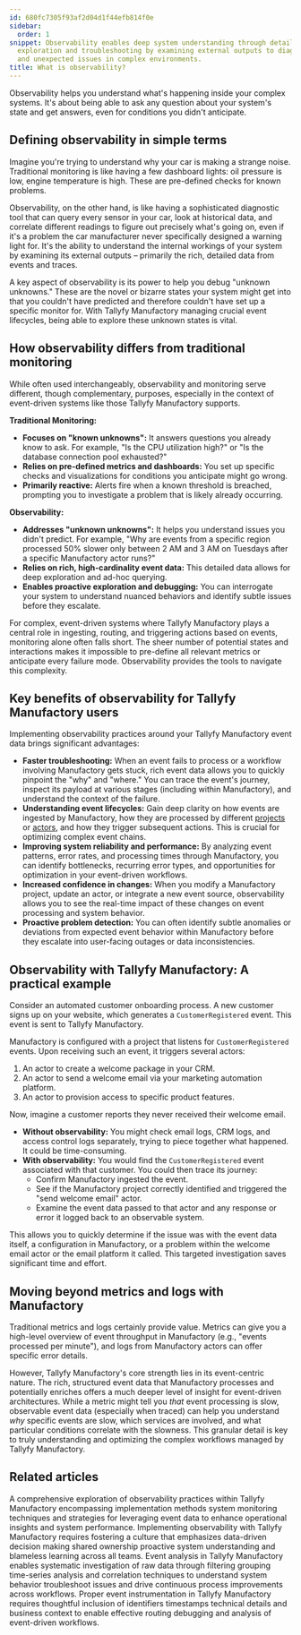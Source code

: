 ```yaml
---
id: 680fc7305f93af2d04d1f44efb814f0e
sidebar:
  order: 1
snippet: Observability enables deep system understanding through detailed event data
  exploration and troubleshooting by examining external outputs to diagnose both anticipated
  and unexpected issues in complex environments.
title: What is observability?
---
```


Observability helps you understand what's happening inside your complex systems. It's about being able to ask any question about your system's state and get answers, even for conditions you didn't anticipate.

## Defining observability in simple terms

Imagine you're trying to understand why your car is making a strange noise. Traditional monitoring is like having a few dashboard lights: oil pressure is low, engine temperature is high. These are pre-defined checks for known problems.

Observability, on the other hand, is like having a sophisticated diagnostic tool that can query every sensor in your car, look at historical data, and correlate different readings to figure out precisely what's going on, even if it's a problem the car manufacturer never specifically designed a warning light for. It's the ability to understand the internal workings of your system by examining its external outputs – primarily the rich, detailed data from events and traces.

A key aspect of observability is its power to help you debug "unknown unknowns." These are the novel or bizarre states your system might get into that you couldn't have predicted and therefore couldn't have set up a specific monitor for. With Tallyfy Manufactory managing crucial event lifecycles, being able to explore these unknown states is vital.

## How observability differs from traditional monitoring

While often used interchangeably, observability and monitoring serve different, though complementary, purposes, especially in the context of event-driven systems like those Tallyfy Manufactory supports.

**Traditional Monitoring:**

*   **Focuses on "known unknowns":** It answers questions you already know to ask. For example, "Is the CPU utilization high?" or "Is the database connection pool exhausted?"
*   **Relies on pre-defined metrics and dashboards:** You set up specific checks and visualizations for conditions you anticipate might go wrong.
*   **Primarily reactive:** Alerts fire when a known threshold is breached, prompting you to investigate a problem that is likely already occurring.

**Observability:**

*   **Addresses "unknown unknowns":** It helps you understand issues you didn't predict. For example, "Why are events from a specific region processed 50% slower only between 2 AM and 3 AM on Tuesdays after a specific Manufactory actor runs?"
*   **Relies on rich, high-cardinality event data:** This detailed data allows for deep exploration and ad-hoc querying.
*   **Enables proactive exploration and debugging:** You can interrogate your system to understand nuanced behaviors and identify subtle issues before they escalate.

For complex, event-driven systems where Tallyfy Manufactory plays a central role in ingesting, routing, and triggering actions based on events, monitoring alone often falls short. The sheer number of potential states and interactions makes it impossible to pre-define all relevant metrics or anticipate every failure mode. Observability provides the tools to navigate this complexity.

## Key benefits of observability for Tallyfy Manufactory users

Implementing observability practices around your Tallyfy Manufactory event data brings significant advantages:

*   **Faster troubleshooting:** When an event fails to process or a workflow involving Manufactory gets stuck, rich event data allows you to quickly pinpoint the "why" and "where." You can trace the event's journey, inspect its payload at various stages (including within Manufactory), and understand the context of the failure.
*   **Understanding event lifecycles:** Gain deep clarity on how events are ingested by Manufactory, how they are processed by different [projects](/products/manufactory/projects/) or [actors](/products/manufactory/actors/), and how they trigger subsequent actions. This is crucial for optimizing complex event chains.
*   **Improving system reliability and performance:** By analyzing event patterns, error rates, and processing times through Manufactory, you can identify bottlenecks, recurring error types, and opportunities for optimization in your event-driven workflows.
*   **Increased confidence in changes:** When you modify a Manufactory project, update an actor, or integrate a new event source, observability allows you to see the real-time impact of these changes on event processing and system behavior.
*   **Proactive problem detection:** You can often identify subtle anomalies or deviations from expected event behavior within Manufactory before they escalate into user-facing outages or data inconsistencies.

## Observability with Tallyfy Manufactory: A practical example

Consider an automated customer onboarding process. A new customer signs up on your website, which generates a `CustomerRegistered` event. This event is sent to Tallyfy Manufactory.

Manufactory is configured with a project that listens for `CustomerRegistered` events. Upon receiving such an event, it triggers several actors:

1.  An actor to create a welcome package in your CRM.
2.  An actor to send a welcome email via your marketing automation platform.
3.  An actor to provision access to specific product features.

Now, imagine a customer reports they never received their welcome email.

*   **Without observability:** You might check email logs, CRM logs, and access control logs separately, trying to piece together what happened. It could be time-consuming.
*   **With observability:** You would find the `CustomerRegistered` event associated with that customer. You could then trace its journey:
    *   Confirm Manufactory ingested the event.
    *   See if the Manufactory project correctly identified and triggered the "send welcome email" actor.
    *   Examine the event data passed to that actor and any response or error it logged back to an observable system.

This allows you to quickly determine if the issue was with the event data itself, a configuration in Manufactory, or a problem within the welcome email actor or the email platform it called. This targeted investigation saves significant time and effort.

## Moving beyond metrics and logs with Manufactory

Traditional metrics and logs certainly provide value. Metrics can give you a high-level overview of event throughput in Manufactory (e.g., "events processed per minute"), and logs from Manufactory actors can offer specific error details.

However, Tallyfy Manufactory's core strength lies in its event-centric nature. The rich, structured event data that Manufactory processes and potentially enriches offers a much deeper level of insight for event-driven architectures. While a metric might tell you *that* event processing is slow, observable event data (especially when traced) can help you understand *why* specific events are slow, which services are involved, and what particular conditions correlate with the slowness. This granular detail is key to truly understanding and optimizing the complex workflows managed by Tallyfy Manufactory. 


## Related articles
<CardGrid>
<LinkTitleCard header="<b>Manufactory > Introduction to observability best practices</b>" href="/products/manufactory/best-practices/" > A comprehensive exploration of observability practices within Tallyfy Manufactory encompassing implementation methods system monitoring techniques and strategies for leveraging event data to enhance operational insights and system performance. </LinkTitleCard>
<LinkTitleCard header="<b>Best Practices > Adopting an observability culture</b>" href="/products/manufactory/best-practices/adopting-observability-culture/" > Implementing observability with Tallyfy Manufactory requires fostering a culture that emphasizes data-driven decision making shared ownership proactive system understanding and blameless learning across all teams. </LinkTitleCard>
<LinkTitleCard header="<b>Best Practices > Analyzing events and deriving insights</b>" href="/products/manufactory/best-practices/analyzing-events-and-deriving-insights/" > Event analysis in Tallyfy Manufactory enables systematic investigation of raw data through filtering grouping time-series analysis and correlation techniques to understand system behavior troubleshoot issues and drive continuous process improvements across workflows. </LinkTitleCard>
<LinkTitleCard header="<b>Best Practices > Best practices for instrumenting applications</b>" href="/products/manufactory/best-practices/instrumenting-applications-for-manufactory/" > Proper event instrumentation in Tallyfy Manufactory requires thoughtful inclusion of identifiers timestamps technical details and business context to enable effective routing debugging and analysis of event-driven workflows. </LinkTitleCard>
</CardGrid>